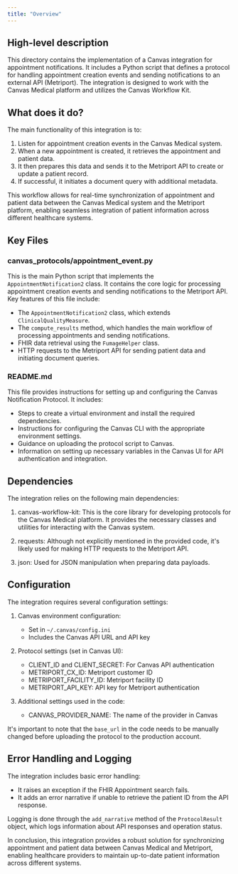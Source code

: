 ```yaml
---
title: "Overview"
---
```


## High-level description
This directory contains the implementation of a Canvas integration for appointment notifications. It includes a Python script that defines a protocol for handling appointment creation events and sending notifications to an external API (Metriport). The integration is designed to work with the Canvas Medical platform and utilizes the Canvas Workflow Kit.

## What does it do?
The main functionality of this integration is to:

1. Listen for appointment creation events in the Canvas Medical system.
2. When a new appointment is created, it retrieves the appointment and patient data.
3. It then prepares this data and sends it to the Metriport API to create or update a patient record.
4. If successful, it initiates a document query with additional metadata.

This workflow allows for real-time synchronization of appointment and patient data between the Canvas Medical system and the Metriport platform, enabling seamless integration of patient information across different healthcare systems.

## Key Files

### canvas_protocols/appointment_event.py
This is the main Python script that implements the `AppointmentNotification2` class. It contains the core logic for processing appointment creation events and sending notifications to the Metriport API. Key features of this file include:

- The `AppointmentNotification2` class, which extends `ClinicalQualityMeasure`.
- The `compute_results` method, which handles the main workflow of processing appointments and sending notifications.
- FHIR data retrieval using the `FumageHelper` class.
- HTTP requests to the Metriport API for sending patient data and initiating document queries.

### README.md
This file provides instructions for setting up and configuring the Canvas Notification Protocol. It includes:

- Steps to create a virtual environment and install the required dependencies.
- Instructions for configuring the Canvas CLI with the appropriate environment settings.
- Guidance on uploading the protocol script to Canvas.
- Information on setting up necessary variables in the Canvas UI for API authentication and integration.

## Dependencies
The integration relies on the following main dependencies:

1. canvas-workflow-kit: This is the core library for developing protocols for the Canvas Medical platform. It provides the necessary classes and utilities for interacting with the Canvas system.

2. requests: Although not explicitly mentioned in the provided code, it's likely used for making HTTP requests to the Metriport API.

3. json: Used for JSON manipulation when preparing data payloads.

## Configuration
The integration requires several configuration settings:

1. Canvas environment configuration:
   - Set in `~/.canvas/config.ini`
   - Includes the Canvas API URL and API key

2. Protocol settings (set in Canvas UI):
   - CLIENT_ID and CLIENT_SECRET: For Canvas API authentication
   - METRIPORT_CX_ID: Metriport customer ID
   - METRIPORT_FACILITY_ID: Metriport facility ID
   - METRIPORT_API_KEY: API key for Metriport authentication

3. Additional settings used in the code:
   - CANVAS_PROVIDER_NAME: The name of the provider in Canvas

It's important to note that the `base_url` in the code needs to be manually changed before uploading the protocol to the production account.

## Error Handling and Logging
The integration includes basic error handling:
- It raises an exception if the FHIR Appointment search fails.
- It adds an error narrative if unable to retrieve the patient ID from the API response.

Logging is done through the `add_narrative` method of the `ProtocolResult` object, which logs information about API responses and operation status.

In conclusion, this integration provides a robust solution for synchronizing appointment and patient data between Canvas Medical and Metriport, enabling healthcare providers to maintain up-to-date patient information across different systems.